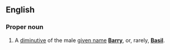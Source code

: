 ==English==


===Proper noun===
{{en-proper noun}}

# {{context|UK|Ireland|Australia}} A [[diminutive]] of the male [[given name]] '''[[Barry]]''', or, rarely, '''[[Basil]]'''.